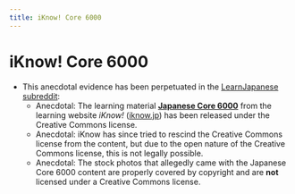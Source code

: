 ```yaml
---
title: iKnow! Core 6000
---
```


# iKnow! Core 6000

* This anecdotal evidence has been perpetuated in the [LearnJapanese subreddit](https://www.reddit.com/r/LearnJapanese/search/?q=core%206000%20iknow%20license&restrict_sr=1):
  * Anecdotal: The learning material **[Japanese Core 6000](https://iknow.jp/content/japanese)** from the learning website *iKnow!* ([iknow.jp](https://iknow.jp)) has been released under the Creative Commons license.
  * Anecdotal: iKnow has since tried to rescind the Creative Commons license from the content, but due to the open nature of the Creative Commons license, this is not legally possible.
  * Anecdotal: The stock photos that allegedly came with the Japanese Core 6000 content are properly covered by copyright and are **not** licensed under a Creative Commons license.

